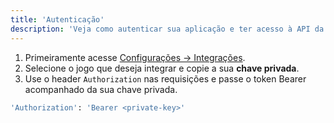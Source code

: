 ```yaml
---
title: 'Autenticação'
description: 'Veja como autenticar sua aplicação e ter acesso à API da CentralCart.'
---
```


1. Primeiramente acesse [Configurações -> Integrações](https://app.centralcart.com.br/settings/plugin).
2. Selecione o jogo que deseja integrar e copie a sua **chave privada**.
3. Use o header `Authorization` nas requisições e passe o token Bearer acompanhado da sua chave privada.

```bash
'Authorization': 'Bearer <private-key>'
```
